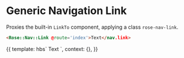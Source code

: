 
<Meta title="Rose|Nav|Link" component="Nav/Link" />

# Generic Navigation Link

Proxies the built-in `LinkTo` component, applying a class `rose-nav-link`.

```html
<Rose::Nav::Link @route='index'>Text</nav.link>
```

<Preview>
  <Story name="Basic Nav Link">{{
    template: hbs`
      <Rose::Nav::Link @route='index'>Text</nav.link>
    `,
    context: {},
  }}</Story>
</Preview>

